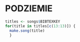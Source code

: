 # PODZIEMIE


```r
titles <- songs$BIBTEXKEY
for(title in titles[c(13:13)]) {
  make.song(title)
  }
```

